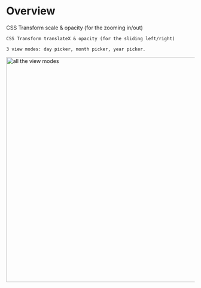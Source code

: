
# Overview

<Row>
  <Column>
    CSS Transform scale & opacity (for the zooming in/out)

    CSS Transform translateX & opacity (for the sliding left/right)

    3 view modes: day picker, month picker, year picker.
  </Column>
  <Column>
    <img src={viewModes} width="600" alt="all the view modes" />
  </Column>
</Row>

